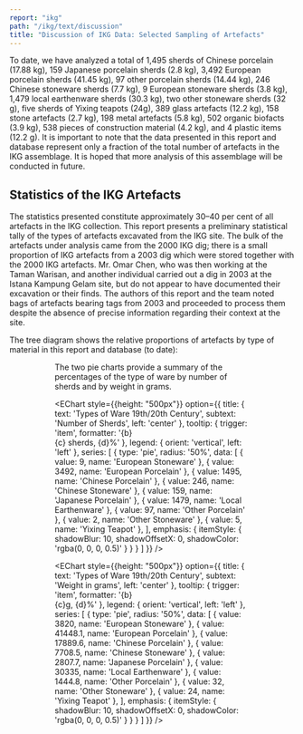 ```yaml
---
report: "ikg"
path: "/ikg/text/discussion"
title: "Discussion of IKG Data: Selected Sampling of Artefacts"
---
```



To date, we have analyzed a total of 1,495 sherds of Chinese porcelain (17.88 kg), 159 Japanese porcelain sherds (2.8 kg), 3,492 European porcelain sherds (41.45 kg), 97 other porcelain sherds (14.44 kg), 246 Chinese stoneware sherds (7.7 kg), 9 European stoneware sherds (3.8 kg), 1,479 local earthenware sherds (30.3 kg), two other stoneware sherds (32 g), five sherds of Yixing teapots (24g), 389 glass artefacts (12.2 kg), 158 stone artefacts (2.7 kg), 198 metal artefacts (5.8 kg), 502 organic biofacts (3.9 kg), 538 pieces of construction material (4.2 kg), and 4 plastic items (12.2 g). It is important to note that the data presented in this report and database represent only a fraction of the total number of artefacts in the IKG assemblage. It is hoped that more analysis of this assemblage will be conducted in future.

## Statistics of the IKG Artefacts

The statistics presented constitute approximately 30–40 per cent of all artefacts in the IKG collection. This report presents a preliminary statistical tally of the types of artefacts excavated from the IKG site. The bulk of the artefacts under analysis came from the 2000 IKG dig; there is a small proportion of IKG artefacts from a 2003 dig which were stored together with the 2000 IKG artefacts. Mr. Omar Chen, who was then working at the Taman Warisan, and another individual carried out a dig in 2003 at the Istana Kampung Gelam site, but do not appear to have documented their excavation or their finds. The authors of this report and the team noted bags of artefacts bearing tags from  2003 and proceeded to process them despite the absence of precise information regarding their context at the site. 

The tree diagram shows the relative proportions of artefacts by type of material in this report and database (to date):

<Figure img="Fig_22.jpg" />
<Figure img="Fig_23.jpg" />

The two pie charts provide a summary of the percentages of the type of ware by number of sherds and by weight in grams. 

<!--<Figure img="Fig_25.jpg" />-->

<EChart style={{height: "500px"}} option={{
  title: {
    text: 'Types of Ware 19th/20th Century',
    subtext: 'Number of Sherds',
    left: 'center'
  },
  tooltip: {
    trigger: 'item',
    formatter: '{b}<br />{c} sherds, {d}%'
  },
  legend: {
    orient: 'vertical',
    left: 'left'
  },
  series: [
    {
      type: 'pie',
      radius: '50%',
      data: [
        { value: 9, name: 'European Stoneware' },
        { value: 3492, name: 'European Porcelain' },
        { value: 1495, name: 'Chinese Porcelain' },
        { value: 246, name: 'Chinese Stoneware' },
        { value: 159, name: 'Japanese Porcelain' },
        { value: 1479, name: 'Local Earthenware' },
        { value: 97, name: 'Other Porcelain' },
        { value: 2, name: 'Other Stoneware' },
        { value: 5, name: 'Yixing Teapot' },
      ],
      emphasis: {
        itemStyle: {
          shadowBlur: 10,
          shadowOffsetX: 0,
          shadowColor: 'rgba(0, 0, 0, 0.5)'
        }
      }
    }
  ]
}}  />

<!--<Figure img="Fig_24.jpg" />-->

<EChart style={{height: "500px"}} option={{
  title: {
    text: 'Types of Ware 19th/20th Century',
    subtext: 'Weight in grams',
    left: 'center'
  },
  tooltip: {
    trigger: 'item',
    formatter: '{b}<br />{c}g, {d}%'
  },
  legend: {
    orient: 'vertical',
    left: 'left'
  },
  series: [
    {
      type: 'pie',
      radius: '50%',
      data: [
        { value: 3820, name: 'European Stoneware' },
        { value: 41448.1, name: 'European Porcelain' },
        { value: 17889.6, name: 'Chinese Porcelain' },
        { value: 7708.5, name: 'Chinese Stoneware' },
        { value: 2807.7, name: 'Japanese Porcelain' },
        { value: 30335, name: 'Local Earthenware' },
        { value: 1444.8, name: 'Other Porcelain' },
        { value: 32, name: 'Other Stoneware' },
        { value: 24, name: 'Yixing Teapot' },
      ],
      emphasis: {
        itemStyle: {
          shadowBlur: 10,
          shadowOffsetX: 0,
          shadowColor: 'rgba(0, 0, 0, 0.5)'
        }
      }
    }
  ]
}}  />